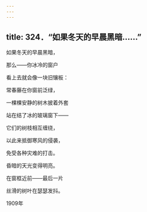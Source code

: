 ```yaml
---
---
---
```

title: 324．“如果冬天的早晨黑暗……”
---




如果冬天的早晨黑暗，

那么——你冰冷的窗户

看上去就会像一块旧镶板：

常春藤在你窗前泛绿，

一棵棵安静的树木披着外套

站在结了冰的玻璃窗下——

它们的树枝相互缠绕，

以此来抵御寒风的侵袭，

免受各种灾难的打击。

昏暗的天光变得明亮。

在窗框近前——最后一片

丝滑的树叶在瑟瑟发抖。

1909年